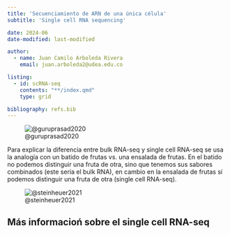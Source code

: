 ```yaml
---
title: 'Secuenciamiento de ARN de una única célula'
subtitle: 'Single cell RNA sequencing'

date: 2024-06
date-modified: last-modified

author:
  - name: Juan Camilo Arboleda Rivera
    email: juan.arboleda2@udea.edu.co

listing:
  - id: scRNA-seq
    contents: "**/index.qmd"
    type: grid

bibliography: refs.bib
---
```


![@guruprasad2020](https://www.researchgate.net/publication/347823832/figure/fig1/AS:11431281175996093@1689980864604/scRNA-seq-versus-bulk-RNA-seq-for-profiling-the-TME-A-and-B-Transcriptomic-studies-of.png){.preview-image}

Para explicar la diferencia entre bulk RNA-seq y single cell RNA-seq se usa
la analogía con un batido de frutas vs. una ensalada de frutas. En el batido
no podemos distinguir una fruta de otra, sino que tenemos sus sabores
combinados (este sería el bulk RNA), en cambio en la ensalada de frutas sí
podemos distinguir una fruta de otra (single cell RNA-seq).

![@steinheuer2021](https://www.researchgate.net/publication/350593672/figure/fig1/AS:1008311830863872@1617411682073/Difference-in-resolution-from-bulk-and-single-cell-RNA-seq-data-on-the-level-of-gene.ppm)

## Más informacioń sobre el single cell RNA-seq

:::{#scRNA-seq}
:::
